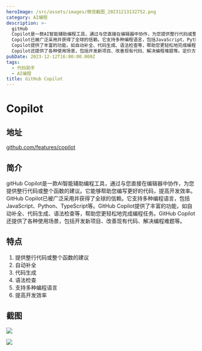 ```yaml
---
heroImage: /src/assets/images/微信截图_20231213132752.png
category: AI编程
description: >-
  gitHub
  Copilot是一款AI智能辅助编程工具，通过与您直接在编辑器中协作，为您提供整行代码或整个函数的建议。它能够帮助您编写更好的代码，提高开发效率。GitHub
  Copilot已被广泛采用并获得了全球的信赖。它支持多种编程语言，包括JavaScript、Python、TypeScript等。GitHub
  Copilot提供了丰富的功能，如自动补全、代码生成、语法检查等，帮助您更轻松地完成编程任务。GitHub
  Copilot还提供了各种使用场景，包括开发新项目、改善现有代码、解决编程难题等。定价方面，请参考官方网站获取详细信息。
pubDate: 2023-12-12T16:00:00.000Z
tags:
  - 代码助手
  - AI编程
title: GitHub Copilot
---
```


# Copilot

## 地址

[github.com/features/copilot](https://github.com/features/copilot "github.com/features/copilot")

## 简介

gitHub Copilot是一款AI智能辅助编程工具，通过与您直接在编辑器中协作，为您提供整行代码或整个函数的建议。它能够帮助您编写更好的代码，提高开发效率。GitHub Copilot已被广泛采用并获得了全球的信赖。它支持多种编程语言，包括JavaScript、Python、TypeScript等。GitHub Copilot提供了丰富的功能，如自动补全、代码生成、语法检查等，帮助您更轻松地完成编程任务。GitHub Copilot还提供了各种使用场景，包括开发新项目、改善现有代码、解决编程难题等。

## 特点

1. 提供整行代码或整个函数的建议
2. 自动补全
3. 代码生成
4. 语法检查
5. 支持多种编程语言
6. 提高开发效率

## 截图

![](/src/assets/images/微信截图_20231213132837.png)

![](/src/assets/images/微信截图_20231213132817.png)
